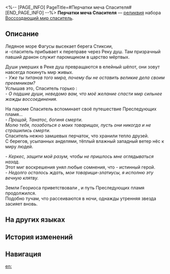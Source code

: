 <%-- [PAGE_INFO]
PageTitle=#Перчатки меча Спасителя#
[END_PAGE_INFO] --%>
{{Реликвия Инфобокс
|id          = 61272
|Изображение = Предмет Перчатки меча Спасителя.png
|Набор       = Воссоздающий мир спаситель
|Предмет     = Руки
|Упоминания  = 
}}
{{Описание|Легендарные перчатки, которые Спаситель якобы {{MC|ж=носила|м=носил}}, пробираясь сквозь тернии. В действительности могут отличаться от описаний рапсодов.}}
'''Перчатки меча Спасителя''' — [[реликвия]] набора [[Воссоздающий мир спаситель]].

==Описание==
Ледяное море Фагусы высекает берега Стиксии,<br />и {{MC|ж=героиня|м=герой}}-спаситель прибывает к переправе через Реку душ. Там призрачный павший дракон служит паромщиком в царство мёртвых.

Души умерших в Реке душ превращаются в елейный шёпот, они зовут {{MC|ж=героиню|м=героя}} навсегда покинуть мир живых.<br />''- Уже {{MC|ж=покорила|м=покорил}} ты титанов того мира, почему бы не оставить великие дела своим преемникам?''<br />Услышав это, {{MC|ж=опечаленная|м=опечаленный}} Спаситель горько {{MC|ж=ответила|м=ответил}}:<br />''- О падшие души, неведомо вам, что моё желание спасти мир сильнее жажды воссоединения.''

На пароме Спаситель вспоминает своё путешествие Преследующих пламя...<br />''- Прощай, Танатос, богиня смерти.''<br />''Молю тебя, позаботься о моих товарищах, пусть они никогда и не страшились смерти.''<br />Спаситель нежно {{MC|ж=коснулась|м=коснулся}} замшевых перчаток, что хранили тепло друзей.<br />С берегов, усыпанных анделями, тёплый влажный западный ветер нёс {{MC|ж=её|м=его}} к миру людей.

''- Керкес, защити мой разум, чтобы не пришлось мне оглядываться назад.''<br />Этот миг воскрешения унял любые сомнения, что {{MC|ж=она|м=он}} - истинный герой.<br />''- Недолго осталось ждать, мои товарищи-златиусы, я исполню эту вечную клятву.''

Земли Геориоса приветствовали {{MC|ж=её|м=его}}, и путь Преследующих пламя продолжился.<br />Подобно тучам, что рассеиваются в ночи, однажды утренняя звезда засияет вновь.

==На других языках==
{{На других языках
|en   = Deliverer's Sword Gauntlet
|zhs  = 救世主的执剑护手
|zht  = 救世主的執劍護手
|ja   = {{Rubi|救世主|きゅうせいしゅ}}の{{Rubi|執剣|しつけん}}グローブ
|ko   = 구세주의 보호 장갑
|es   = Guanteletes {{MC|ж=de la|м=del}} salvado{{MC|ж=ra|м=r}}
|fr   = Gantelets {{MC|ж=de la Libératrice|м=du Libérateur}}
|ru   = Перчатки меча Спасителя
|th   = Deliverer's Sword Gauntlet
|vi   = Găng Tay Cầm Kiếm Của Đấng Cứu Thế
|de   = Schutzhandschuhe {{MC|ж=der Erlöserin|м=des Erlösers}}
|id   = Deliverer's Sword Gauntlet
|pt   = Manopla da Espada {{MC|ж=da Portadora|м=do Portador}}
}}

==История изменений==
{{История изменений|<!--unknown-->}}

==Навигация==
{{Набор Реликвий Навбокс|Воссоздающий мир спаситель}}

[[en:]]